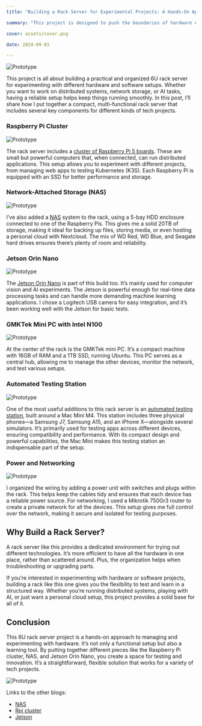 ```yaml
---
title: "Building a Rack Server for Experimental Projects: A Hands-On Approach to Hardware and Innovation"

summary: "This project is designed to push the boundaries of hardware experimentation, providing a flexible environment for testing and learning."

cover: assets/cover.png

date: 2024-09-03

---
```


![Prototype](./assets/cvr.jpg)

This project is all about building a practical and organized 6U rack server for experimenting with different hardware and software setups. Whether you want to work on distributed systems, network storage, or AI tasks, having a reliable setup helps keep things running smoothly. In this post, I’ll share how I put together a compact, multi-functional rack server that includes several key components for different kinds of tech projects.

### Raspberry Pi Cluster

![Prototype](./assets/rpi.jpeg)

The rack server includes a [cluster of Raspberry Pi 5 boards](https://surenpoghosyan.dev/blog/2024/rpi-cluster/). These are small but powerful computers that, when connected, can run distributed applications. This setup allows you to experiment with different projects, from managing web apps to testing Kubernetes (K3S). Each Raspberry Pi is equipped with an SSD for better performance and storage.

### Network-Attached Storage (NAS)

![Prototype](./assets/1.jpeg)

I’ve also added a [NAS](https://surenpoghosyan.dev/blog/2024/nas/) system to the rack, using a 5-bay HDD enclosure connected to one of the Raspberry Pis. This gives me a solid 20TB of storage, making it ideal for backing up files, storing media, or even hosting a personal cloud with Nextcloud. The mix of WD Red, WD Blue, and Seagate hard drives ensures there’s plenty of room and reliability.

### Jetson Orin Nano

![Prototype](./assets/3.jpeg)

The [Jetson Orin Nano](https://surenpoghosyan.dev/blog/2024/jetson/) is part of this build too. It’s mainly used for computer vision and AI experiments. The Jetson is powerful enough for real-time data processing tasks and can handle more demanding machine learning applications. I chose a Logitech USB camera for easy integration, and it’s been working well with the Jetson for basic tests.

### GMKTek Mini PC with Intel N100

![Prototype](./assets/gmk.jpeg)

At the center of the rack is the GMKTek mini PC. It’s a compact machine with 16GB of RAM and a 1TB SSD, running Ubuntu. This PC serves as a central hub, allowing me to manage the other devices, monitor the network, and test various setups.

### Automated Testing Station

![Prototype](./assets/mac.png)

One of the most useful additions to this rack server is an [automated testing station](https://surenpoghosyan.dev/blog/2024/automated-app-testing-station/), built around a Mac Mini M4. This station includes three physical phones—a Samsung J7, Samsung A15, and an iPhone X—alongside several simulators. It’s primarily used for testing apps across different devices, ensuring compatibility and performance. With its compact design and powerful capabilities, the Mac Mini makes this testing station an indispensable part of the setup.

### Power and Networking

![Prototype](./assets/tik.jpg)

I organized the wiring by adding a power unit with switches and plugs within the rack. This helps keep the cables tidy and ensures that each device has a reliable power source. For networking, I used a Mikrotik 750Gr3 router to create a private network for all the devices. This setup gives me full control over the network, making it secure and isolated for testing purposes.

## Why Build a Rack Server?

A rack server like this provides a dedicated environment for trying out different technologies. It’s more efficient to have all the hardware in one place, rather than scattered around. Plus, the organization helps when troubleshooting or upgrading parts.

If you’re interested in experimenting with hardware or software projects, building a rack like this one gives you the flexibility to test and learn in a structured way. Whether you’re running distributed systems, playing with AI, or just want a personal cloud setup, this project provides a solid base for all of it.

## Conclusion

This 6U rack server project is a hands-on approach to managing and experimenting with hardware. It’s not only a functional setup but also a learning tool. By putting together different pieces like the Raspberry Pi cluster, NAS, and Jetson Orin Nano, you create a space for testing and innovation. It’s a straightforward, flexible solution that works for a variety of tech projects.

![Prototype](./assets/me.jpg)


Links to the other blogs: 
- [NAS](https://surenpoghosyan.dev/blog/2024/nas/)
- [Rpi cluster](https://surenpoghosyan.dev/blog/2024/rpi-cluster/)
- [Jetson](https://surenpoghosyan.dev/blog/2024/jetson/)